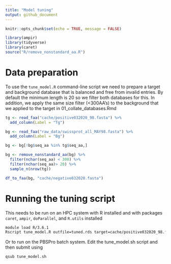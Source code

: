 ```yaml
---
title: "Model tuning"
output: github_document
---
```


```r
knitr::opts_chunk$set(echo = TRUE, message = FALSE)
```

```r
library(ampir)
library(tidyverse)
library(caret)
source("R/remove_nonstandard_aa.R")
```

# Data preparation 

To use the `tune_model.R` command-line script we need to prepare a target and background database that is balanced and free from invalid entries.  By default the minimum length is 20 so we filter both databases for this.  In addition, we apply the same size filter (<300AA's) to the background that we applied to the target in 01_collate_databases.Rmd

```r
tg <- read_faa("cache/positive032020_98.fasta") %>%
  add_column(Label = "Tg")

bg <- read_faa("raw_data/swissprot_all_MAY98.fasta") %>%
  add_column(Label = "Bg")

bg <- bg[!bg$seq_aa %in% tg$seq_aa,]

bg <- remove_nonstandard_aa(bg) %>%
  filter(nchar(seq_aa) < 300) %>% 
  filter(nchar(seq_aa)> 20) %>% 
  sample_n(nrow(tg))

df_to_faa(bg, "cache/negative032020.fasta")
```

# Running the tuning script

This needs to be run on an HPC system with R installed and with packages `caret`, `ampir`, `doParallel`, and `R.utils` installed

```bash
module load R/3.6.1
Rscript tune_model.R outfile=tuned.rds target=cache/positive032020_98.fasta background=cache/negative032020.fasta
```

Or to run on the PBSPro batch system. Edit the tune_model.sh script and then submit using
```bash
qsub tune_model.sh
```
